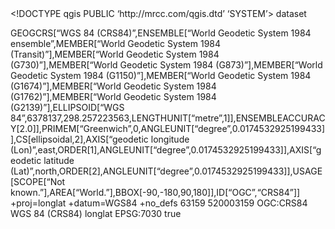 <!DOCTYPE qgis PUBLIC 'http://mrcc.com/qgis.dtd' 'SYSTEM'>
<qgis version="3.28.10-Firenze">
  <identifier></identifier>
  <parentidentifier></parentidentifier>
  <language></language>
  <type>dataset</type>
  <title></title>
  <abstract></abstract>
  <contact>
    <name></name>
    <organization></organization>
    <position></position>
    <voice></voice>
    <fax></fax>
    <email></email>
    <role></role>
  </contact>
  <links/>
  <fees></fees>
  <encoding></encoding>
  <crs>
    <spatialrefsys nativeFormat="Wkt">
      <wkt>GEOGCRS["WGS 84 (CRS84)",ENSEMBLE["World Geodetic System 1984 ensemble",MEMBER["World Geodetic System 1984 (Transit)"],MEMBER["World Geodetic System 1984 (G730)"],MEMBER["World Geodetic System 1984 (G873)"],MEMBER["World Geodetic System 1984 (G1150)"],MEMBER["World Geodetic System 1984 (G1674)"],MEMBER["World Geodetic System 1984 (G1762)"],MEMBER["World Geodetic System 1984 (G2139)"],ELLIPSOID["WGS 84",6378137,298.257223563,LENGTHUNIT["metre",1]],ENSEMBLEACCURACY[2.0]],PRIMEM["Greenwich",0,ANGLEUNIT["degree",0.0174532925199433]],CS[ellipsoidal,2],AXIS["geodetic longitude (Lon)",east,ORDER[1],ANGLEUNIT["degree",0.0174532925199433]],AXIS["geodetic latitude (Lat)",north,ORDER[2],ANGLEUNIT["degree",0.0174532925199433]],USAGE[SCOPE["Not known."],AREA["World."],BBOX[-90,-180,90,180]],ID["OGC","CRS84"]]</wkt>
      <proj4>+proj=longlat +datum=WGS84 +no_defs</proj4>
      <srsid>63159</srsid>
      <srid>520003159</srid>
      <authid>OGC:CRS84</authid>
      <description>WGS 84 (CRS84)</description>
      <projectionacronym>longlat</projectionacronym>
      <ellipsoidacronym>EPSG:7030</ellipsoidacronym>
      <geographicflag>true</geographicflag>
    </spatialrefsys>
  </crs>
  <extent>
    <spatial minz="0" maxy="0" maxx="0" miny="0" crs="OGC:CRS84" minx="0" dimensions="2" maxz="0"/>
    <temporal>
      <period>
        <start></start>
        <end></end>
      </period>
    </temporal>
  </extent>
</qgis>
